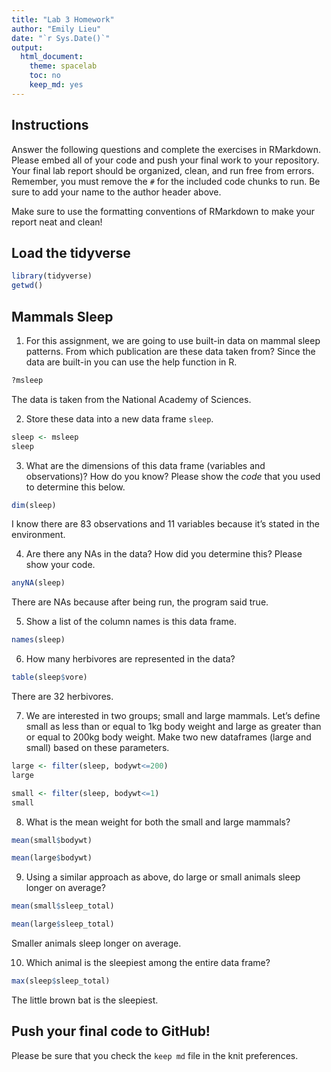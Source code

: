 ```yaml
---
title: "Lab 3 Homework"
author: "Emily Lieu"
date: "`r Sys.Date()`"
output:
  html_document:
    theme: spacelab
    toc: no
    keep_md: yes 
---
```


## Instructions
Answer the following questions and complete the exercises in RMarkdown. Please embed all of your code and push your final work to your repository. Your final lab report should be organized, clean, and run free from errors. Remember, you must remove the `#` for the included code chunks to run. Be sure to add your name to the author header above.  

Make sure to use the formatting conventions of RMarkdown to make your report neat and clean!  

## Load the tidyverse
```r
library(tidyverse)
getwd()
```

## Mammals Sleep
1. For this assignment, we are going to use built-in data on mammal sleep patterns. From which publication are these data taken from? Since the data are built-in you can use the help function in R.
```r
?msleep
```
The data is taken from the National Academy of Sciences.

2. Store these data into a new data frame `sleep`.

```r
sleep <- msleep
sleep
```

3. What are the dimensions of this data frame (variables and observations)? How do you know? Please show the *code* that you used to determine this below.  
```r
dim(sleep)
```
I know there are 83 observations and 11 variables because it's stated in the environment. 

4. Are there any NAs in the data? How did you determine this? Please show your code.  
```r
anyNA(sleep)
```

There are NAs because after being run, the program said true. 

5. Show a list of the column names is this data frame.
```r
names(sleep)
```

6. How many herbivores are represented in the data?  
```r
table(sleep$vore)
```
There are 32 herbivores. 

7. We are interested in two groups; small and large mammals. Let's define small as less than or equal to 1kg body weight and large as greater than or equal to 200kg body weight. Make two new dataframes (large and small) based on these parameters.
```r
large <- filter(sleep, bodywt<=200)
large
```

```r
small <- filter(sleep, bodywt<=1)
small
```

8. What is the mean weight for both the small and large mammals?
```r
mean(small$bodywt)
```

```r
mean(large$bodywt)
```

9. Using a similar approach as above, do large or small animals sleep longer on average?  
```r
mean(small$sleep_total)
```

```r
mean(large$sleep_total)
```
Smaller animals sleep longer on average. 

10. Which animal is the sleepiest among the entire data frame?
```r
max(sleep$sleep_total)
```
The little brown bat is the sleepiest. 

## Push your final code to GitHub!
Please be sure that you check the `keep md` file in the knit preferences.   